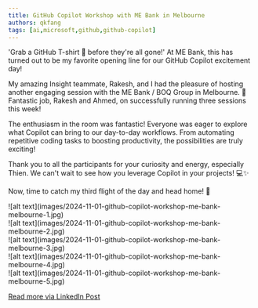 ```yaml
---
title: GitHub Copilot Workshop with ME Bank in Melbourne
authors: qkfang
tags: [ai,microsoft,github,github-copilot]
---
```


'Grab a GitHub T-shirt 👕 before they're all gone!' At ME Bank, this has turned out to be my favorite opening line for our GitHub Copilot excitement day!

My amazing Insight teammate, Rakesh, and I had the pleasure of hosting another engaging session with the ME Bank / BOQ Group in Melbourne. 🌟 Fantastic job, Rakesh and Ahmed, on successfully running three sessions this week!

The enthusiasm in the room was fantastic! Everyone was eager to explore what Copilot can bring to our day-to-day workflows. From automating repetitive coding tasks to boosting productivity, the possibilities are truly exciting!

Thank you to all the participants for your curiosity and energy, especially Thien. We can't wait to see how you leverage Copilot in your projects! 💻✨

Now, time to catch my third flight of the day and head home! 🛫

<div className="img-grid">
  <div className="img-item">
    ![alt text](images/2024-11-01-github-copilot-workshop-me-bank-melbourne-1.jpg)
  </div>
  <div className="img-item">
    ![alt text](images/2024-11-01-github-copilot-workshop-me-bank-melbourne-2.jpg)
  </div>
  <div className="img-item">
    ![alt text](images/2024-11-01-github-copilot-workshop-me-bank-melbourne-3.jpg)
  </div>
  <div className="img-item">
    ![alt text](images/2024-11-01-github-copilot-workshop-me-bank-melbourne-4.jpg)
  </div>
  <div className="img-item">
    ![alt text](images/2024-11-01-github-copilot-workshop-me-bank-melbourne-5.jpg)
  </div>
</div>

<a href="https://www.linkedin.com/posts/qkfang_copilot-activity-7258012079704408064-OCvN" target="_blank">Read more via LinkedIn Post</a>
